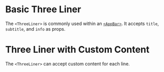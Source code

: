 
# Basic Three Liner

The `<ThreeLiner>` is commonly used within an [`<AppBar>`](/components/app-bar/api-docs). It accepts `title`, `subtitle`, and `info` as props.

<BasicThreeLiner />

# Three Liner with Custom Content

The `<ThreeLiner>` can accept custom content for each line.

<ThreeLinerWithCustomContent />
